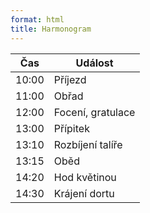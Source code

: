 ```yaml
---
format: html
title: Harmonogram
---
```



| Čas   | Událost           |
|-------|-------------------|
| 10:00 | Příjezd           |
| 11:00 | Obřad             |
| 12:00 | Focení, gratulace |
| 13:00 | Přípitek          |
| 13:10 | Rozbíjení talíře  |
| 13:15 | Oběd              |
| 14:20 | Hod květinou      |
| 14:30 | Krájení dortu     |
